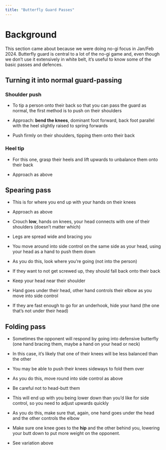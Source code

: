 ```yaml
---
title: "Butterfly Guard Passes"
---
```


# Background

This section came about because we were doing no-gi focus in Jan/Feb 2024. Butterfly guard is central to a lot of the no-gi game and, even though we don't use it extensively in white belt, it's useful to know some of the basic passes and defences. 

## Turning it into normal guard-passing 

### Shoulder push

- To tip a person onto their back so that you can pass the guard as normal, the first method is to push on their shoulders

- Approach: **bend the knees**, dominant foot forward, back foot parallel with the heel slightly raised to spring forwards 

- Push firmly on their shoulders, tipping them onto their back 

### Heel tip

- For this one, grasp their heels and lift upwards to unbalance them onto their back 

- Approach as above 

## Spearing pass 

- This is for where you end up with your hands on their knees 

- Approach as above 

- Crouch **low**, hands on knees, your head connects with one of their shoulders (doesn't matter which)

- Legs are spread wide and bracing you

- You move around into side control on the same side as your head, using your head as a hand to push them down 

- As you do this, look where you're going (not into the person)

- If they want to not get screwed up, they should fall back onto their back

- Keep your head near their shoulder 

- Hand goes under their head, other hand controls their elbow as you move into side control 

- If they are fast enough to go for an underhook, hide your hand (the one that's not under their head)

## Folding pass 

- Sometimes the opponent will respond by going into defensive butterfly (one hand bracing them, maybe a hand on your head or neck)

- In this case, it's likely that one of their knees will be less balanced than the other 

- You may be able to push their knees sideways to fold them over 

- As you do this, move round into side control as above 

- Be careful not to head-butt them 

- This will end up with you being lower down than you'd like for side control, so you need to adjust upwards quickly 

- As you do this, make sure that, again, one hand goes under the head and the other controls the elbow 

- Make sure one knee goes to the **hip** and the other behind you, lowering your butt down to put more weight on the opponent. 

- See variation above